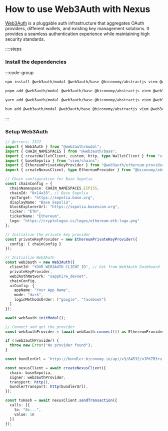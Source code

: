 # How to use Web3Auth with Nexus

[Web3Auth](https://web3auth.io/) is a pluggable auth infrastructure that aggregates OAuth providers, different wallets, and existing key management solutions. It provides a seamless authentication experience while maintaining high security standards.

::::steps

### Install the dependencies

:::code-group

```bash [npm]
npm install @web3auth/modal @web3auth/base @biconomy/abstractjs viem @web3auth/ethereum-provider
```

```bash [pnpm]
pnpm add @web3auth/modal @web3auth/base @biconomy/abstractjs viem @web3auth/ethereum-provider
```

```bash [yarn]
yarn add @web3auth/modal @web3auth/base @biconomy/abstractjs viem @web3auth/ethereum-provider
```

```bash [bun]
bun add @web3auth/modal @web3auth/base @biconomy/abstractjs viem @web3auth/ethereum-provider
```

:::

### Setup Web3Auth

```ts 
// @errors: 2322
import { Web3Auth } from "@web3auth/modal";
import { CHAIN_NAMESPACES } from "@web3auth/base";
import { createWalletClient, custom, http, type WalletClient } from "viem";
import { baseSepolia } from "viem/chains";
import { EthereumPrivateKeyProvider } from "@web3auth/ethereum-provider";
import { createNexusClient, type EthereumProvider } from "@biconomy/abstractjs";

// Chain configuration for Base Sepolia
const chainConfig = {
  chainNamespace: CHAIN_NAMESPACES.EIP155,
  chainId: "0x14a33", // Base Sepolia
  rpcTarget: "https://sepolia.base.org",
  displayName: "Base Sepolia",
  blockExplorerUrl: "https://sepolia.basescan.org",
  ticker: "ETH",
  tickerName: "Ethereum",
  logo: "https://cryptologos.cc/logos/ethereum-eth-logo.png"
};

// Initialize the private key provider
const privateKeyProvider = new EthereumPrivateKeyProvider({
  config: { chainConfig }
});

// Initialize Web3Auth
const web3auth = new Web3Auth({
  clientId: "YOUR_WEB3AUTH_CLIENT_ID", // Get from Web3Auth Dashboard
  privateKeyProvider,
  web3AuthNetwork: "sapphire_devnet",
  chainConfig,
  uiConfig: {
    appName: "Your App Name",
    mode: "dark",
    loginMethodsOrder: ["google", "facebook"]
  }
});

await web3auth.initModal();

// Connect and get the provider
const web3authProvider = (await web3auth.connect()) as EthereumProvider

if (!web3authProvider) {
  throw new Error("No provider found");
}

const bundlerUrl = `https://bundler.biconomy.io/api/v3/84532/nJPK7B3ru.dd7f7861-190d-41bd-af80-6877f74b8f44`;

const nexusClient = await createNexusClient({
  chain: baseSepolia,
  signer: web3authProvider,
  transport: http(),
  bundlerTransport: http(bundlerUrl),
});

const txHash = await nexusClient.sendTransaction({
  calls: [{  
    to: "0x...",
    value: 1n
  }]
});

```
